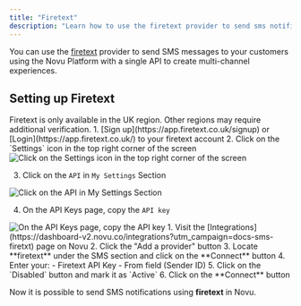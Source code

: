 ```yaml
---
title: "Firetext"
description: "Learn how to use the firetext provider to send sms notifications using Novu"
---
```



You can use the [firetext](https://www.firetext.co.uk) provider to send SMS messages to your customers using the Novu Platform with a single API to create multi-channel experiences.

## Setting up Firetext

<Callout type="info">
Firetext is only available in the UK region. Other regions may require additional verification.
</Callout>

<Steps>
<Step title="Get your API Key">
1. [Sign up](https://app.firetext.co.uk/signup) or [Login](https://app.firetext.co.uk/) to your firetext account
2. Click on the `Settings` icon in the top right corner of the screen

<img alt="Click on the Settings icon in the top right corner of the screen" src="/images/channels-and-providers/sms/firetext/step_01.png" />

3. Click on the `API` in `My Settings` Section

<img alt="Click on the API in My Settings Section" src="/images/channels-and-providers/sms/firetext/step_02.png" />

4. On the API Keys page, copy the `API key`

<img alt="On the API Keys page, copy the API key" src="/images/channels-and-providers/sms/firetext/step_03.png" />
</Step>

<Step title="Connect Firetext to Novu">
1. Visit the [Integrations](https://dashboard-v2.novu.co/integrations?utm_campaign=docs-sms-firetxt) page on Novu
2. Click the "Add a provider" button
3. Locate **firetext** under the SMS section and click on the **Connect** button
4. Enter your:
   - Firetext API Key
   - From field (Sender ID)
5. Click on the `Disabled` button and mark it as `Active`
6. Click on the **Connect** button
</Step>
</Steps>

Now it is possible to send SMS notifications using **firetext** in Novu.
